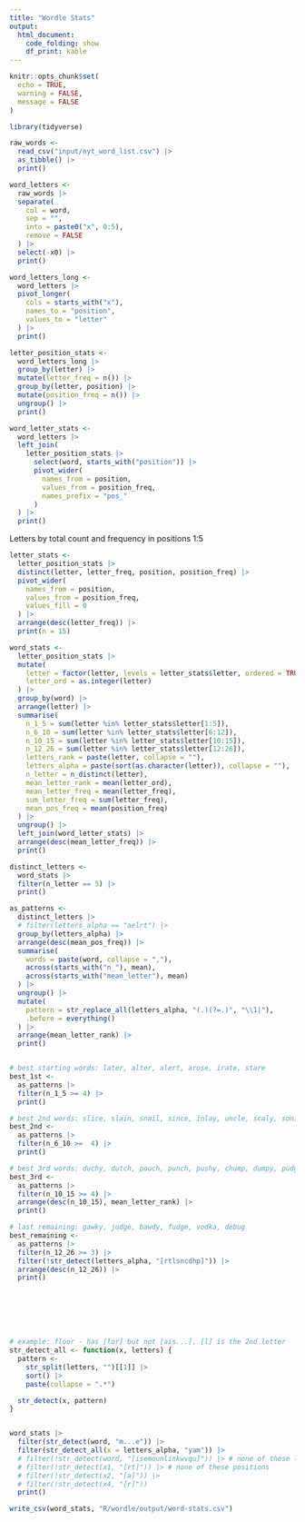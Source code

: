 ```yaml
---
title: "Wordle Stats"
output: 
  html_document:
    code_folding: show
    df_print: kable
---
```


```r
knitr::opts_chunk$set(
  echo = TRUE,
  warning = FALSE,
  message = FALSE
)
```


```r
library(tidyverse)

```


```r
raw_words <-
  read_csv("input/nyt_word_list.csv") |>
  as_tibble() |>
  print()

word_letters <-
  raw_words |>
  separate(
    col = word,
    sep = "",
    into = paste0("x", 0:5),
    remove = FALSE
  ) |>
  select(-x0) |>
  print()

```

```r
word_letters_long <- 
  word_letters |> 
  pivot_longer(
    cols = starts_with("x"),
    names_to = "position",
    values_to = "letter"
  ) |> 
  print()

```

```r
letter_position_stats <- 
  word_letters_long |> 
  group_by(letter) |> 
  mutate(letter_freq = n()) |> 
  group_by(letter, position) |> 
  mutate(position_freq = n()) |> 
  ungroup() |> 
  print()

```

```r
word_letter_stats <- 
  word_letters |> 
  left_join(
    letter_position_stats |> 
      select(word, starts_with("position")) |> 
      pivot_wider(
        names_from = position,
        values_from = position_freq,
        names_prefix = "pos_"
      )
  ) |> 
  print()

```

Letters by total count and frequency in positions 1:5
```r
letter_stats <- 
  letter_position_stats |> 
  distinct(letter, letter_freq, position, position_freq) |> 
  pivot_wider(
    names_from = position,
    values_from = position_freq,
    values_fill = 0
  ) |> 
  arrange(desc(letter_freq)) |> 
  print(n = 15)

```

```r
word_stats <- 
  letter_position_stats |> 
  mutate(
    letter = factor(letter, levels = letter_stats$letter, ordered = TRUE),
    letter_ord = as.integer(letter)
  ) |> 
  group_by(word) |> 
  arrange(letter) |> 
  summarise(
    n_1_5 = sum(letter %in% letter_stats$letter[1:5]),
    n_6_10 = sum(letter %in% letter_stats$letter[6:12]),
    n_10_15 = sum(letter %in% letter_stats$letter[10:15]),
    n_12_26 = sum(letter %in% letter_stats$letter[12:26]),
    letters_rank = paste(letter, collapse = ""),
    letters_alpha = paste(sort(as.character(letter)), collapse = ""),
    n_letter = n_distinct(letter),
    mean_letter_rank = mean(letter_ord),
    mean_letter_freq = mean(letter_freq),
    sum_letter_freq = sum(letter_freq),
    mean_pos_freq = mean(position_freq)
  ) |> 
  ungroup() |> 
  left_join(word_letter_stats) |> 
  arrange(desc(mean_letter_freq)) |> 
  print()

```

```r
distinct_letters <-
  word_stats |> 
  filter(n_letter == 5) |> 
  print()

as_patterns <-
  distinct_letters |>
  # filter(letters_alpha == "aelrt") |> 
  group_by(letters_alpha) |> 
  arrange(desc(mean_pos_freq)) |> 
  summarise(
    words = paste(word, collapse = ","),
    across(starts_with("n_"), mean),
    across(starts_with("mean_letter"), mean)
  ) |> 
  ungroup() |> 
  mutate(
    pattern = str_replace_all(letters_alpha, "(.)(?=.)", "\\1|"),
    .before = everything()
  ) |> 
  arrange(mean_letter_rank) |> 
  print()


# best starting words: later, alter, alert, arose, irate, stare
best_1st <-
  as_patterns |> 
  filter(n_1_5 >= 4) |> 
  print()

# best 2nd words: slice, slain, snail, since, inlay, uncle, scaly, sonic
best_2nd <-
  as_patterns |> 
  filter(n_6_10 >=  4) |> 
  print()

# best 3rd words: duchy, dutch, pouch, punch, pushy, chump, dumpy, pudgy
best_3rd <-
  as_patterns |> 
  filter(n_10_15 >= 4) |> 
  arrange(desc(n_10_15), mean_letter_rank) |> 
  print()

# last remaining: gawky, judge, bawdy, fudge, vodka, debug
best_remaining <-
  as_patterns |> 
  filter(n_12_26 >= 3) |> 
  filter(!str_detect(letters_alpha, "[rtlsncdhp]")) |> 
  arrange(desc(n_12_26)) |> 
  print()







# example: floor - has [lor] but not [ais...], [l] is the 2nd letter
str_detect_all <- function(x, letters) {
  pattern <-
    str_split(letters, "")[[1]] |> 
    sort() |> 
    paste(collapse = ".*")

  str_detect(x, pattern)
}


word_stats |> 
  filter(str_detect(word, "m...e")) |> 
  filter(str_detect_all(x = letters_alpha, "yam")) |> 
  # filter(!str_detect(word, "[isemounlinkwvqu]")) |> # none of these letters
  # filter(!str_detect(x1, "[rt]")) |> # none of these positions
  # filter(!str_detect(x2, "[a]")) |>
  # filter(!str_detect(x4, "[r]"))
  print()
```

```r
write_csv(word_stats, "R/wordle/output/word-stats.csv")
```
